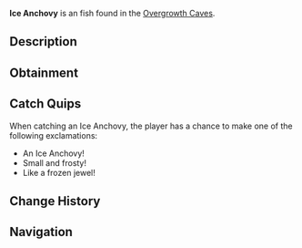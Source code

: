 {{FishInfobox
|image          = Ice Anchovy.png
|rarity         = Uncommon
|sea            = First Sea
|location       = [[Overgrowth Caves]]
|sublocation    = 
|sources        = Fishing Rod
|radar_location = 
|xp             = 80
|weather        = Clear
|time           = Day
|season         = Winter
|bait           = Worm
|base_weight    = 0.6
|base_value     = 140
|weight_range   = 0.4
|base_chance    = 65
|base_resil     = 75
}}
'''Ice Anchovy''' is an {{Rarity|Uncommon}} fish found in the [[Overgrowth Caves]].

== Description ==
{{Description|A small, silvery fish with crystalline scales that shimmer like fresh frost.|Bestiary Entry}}

== Obtainment ==
{{Description|Schools in the shallow waters of Overgrowth Caves.|Bestiary Hint}}
{{Fish Availability|
Overgrowth Caves
|top_rods      = 
Azure Of Lagoon\206057.9\19030.69;
Trident Rod\205273.66\19394.48;
No-Life Rod\203545.73\27629.4;
Free Spirit Rod\201747.15\19353.54;
Leviathan's Fang Rod\201725.09\26638.19;
Training Rod\196207.85\32877.99;
Flimsy Rod\133500.79\21192.77;
Resourceful Rod\186310.05\16992.64;
Nocturnal Rod\144612.11\90396.51;
Seraphic Rod\177550.33\27450;
Fast Rod\176956.55\27358.2;
Verdant Shear Rod\195472.07\23430.49;
Depthseeker Rod\194071.99\21437.99;
Blazebringer Rod\193314.55\22093.56;
Zeus Rod\191986.15\23414.33;
Avalanche Rod\191685.37\19225.17;
Volcanic Rod\187494.87\17768.48;
Challenger's Rod\187448.54\25134.53;
Rod Of The Depths\175502.95\22785.39;
Rod Of The Forgotten Fang\172664.89\25074.88;
Astralhook Rod\168863.84\0;
Ethereal Prism Rod\168624.29\0;
Rod Of The Exalted One\162732.35\21399.08;
Steady Rod\88516.17\8361.72
|recommended   = Trident Rod
}}

== Catch Quips ==
When catching an Ice Anchovy, the player has a chance to make one of the following exclamations:
* An Ice Anchovy!
* Small and frosty!
* Like a frozen jewel!

== Change History ==
{{Change History|{{subst:Current Version}}}}

== Navigation ==
{{Fish Navbox|Overgrowth Caves}}
